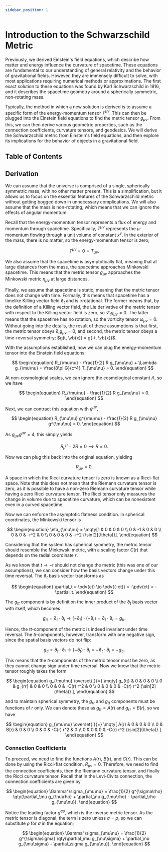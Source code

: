 ```yaml
---
sidebar_position: 1
---
```




# Introduction to the Schwarzschild Metric

Previously, we derived Einstein's field equations, which describe how matter and energy influence the curvature of spacetime.
These equations are fundamental to our understanding of general relativity and the behavior of gravitational fields.
However, they are immensely difficult to solve, with most applications requiring numerical methods or approximations.
The first exact solution to these equations was found by Karl Schwarzschild in 1916, and it describes the spacetime geometry around a spherically symmetric, non-rotating mass.

Typically, the method in which a new solution is derived is to assume a specific form of the energy-momentum tensor $T^{\mu\nu}$.
This can then be plugged into the Einstein field equations to find the metric tensor $g_{\mu\nu}$.
From this, we can then derive various geometric properties, such as the connection coefficients, curvature tensors, and geodesics.
We will derive the Schwarzschild metric from Einstein's field equations, and then explore its implications for the behavior of objects in a gravitational field.

## Table of Contents

<TOCInline toc={toc} />

## Derivation

We can assume that the universe is comprised of a single, spherically symmetric mass, with no other matter present.
This is a simplification, but it allows us to focus on the essential features of the Schwarzschild metric without getting bogged down in unnecessary complications.
We will also assume that the mass is non-rotating, which means that we can ignore the effects of angular momentum.

Recall that the energy-momentum tensor represents a flux of energy and momentum through spacetime.
Specifically, $T^{\mu\nu}$ represents the $\mu$-momentum flowing through a unit volume of constant $x^\nu$.
In the exterior of the mass, there is no matter, so the energy-momentum tensor is zero;

$$
\begin{equation}
T^{\mu\nu} = 0 = T_{\mu\nu}.
\end{equation}
$$

We also assume that the spacetime is asymptotically flat, meaning that at large distances from the mass, the spacetime approaches Minkowski spacetime.
This means that the metric tensor $g_{\mu\nu}$ approaches the Minkowski metric $\eta_{\mu\nu}$ at large distances.

Finally, we assume that spacetime is static, meaning that the metric tensor does not change with time.
Formally, this means that spacetime has a timelike Killing vector field $\partial_t$ and is irrotational.
The former means that, by the definition of a Killing vector field, the Lie derivative of the metric tensor with respect to the Killing vector field is zero, so $\mathcal{L}_t g_{\mu\nu} = 0$.
The latter means that the spacetime has no rotation, so the vorticity tensor $\omega_{\mu\nu} = 0$.
Without going into the details, the result of these assumptions is that first, the metric tensor obeys $\partial_t g_{\mu\nu} = 0$, and second, the metric tensor obeys a time-reversal symmetry; $g(t, \vb{x}) = g(-t, \vb{x})$.

With the assumptions established, now we can plug the energy-momentum tensor into the Einstein field equations:

$$
\begin{equation}
R_{\mu\nu} - \frac{1}{2} R g_{\mu\nu} + \Lambda g_{\mu\nu} = \frac{8\pi G}{c^4} T_{\mu\nu} = 0.
\end{equation}
$$

At non-cosmological scales, we can ignore the cosmological constant $\Lambda$, so we have

$$
\begin{equation}
R_{\mu\nu} - \frac{1}{2} R g_{\mu\nu} = 0.
\end{equation}
$$

Next, we can contract this equation with $g^{\mu\nu}$,

$$
\begin{equation}
R_{\mu\nu} g^{\mu\nu} - \frac{1}{2} R g_{\mu\nu} g^{\mu\nu} = 0.
\end{equation}
$$

As $g_{\mu\nu} g^{\mu\nu} = 4$, this simply yields

$$
\begin{equation}
R_\mu^\mu - 2R = 0 \implies R = 0.
\end{equation}
$$

Now we can plug this back into the original equation, yielding

$$
\begin{equation}
R_{\mu\nu} = 0.
\end{equation}
$$

A space in which the Ricci curvature tensor is zero is known as a Ricci-flat space.
Note that this does not mean that the Riemann curvature tensor is zero, as it is possible to have a non-zero Riemann curvature tensor while having a zero Ricci curvature tensor.
The Ricci tensor only measures the change in volume due to spacetime curvature, which can be nonexistent even in a curved spacetime.

Now we can enforce the asymptotic flatness condition.
In spherical coordinates, the Minkowski tensor is

$$
\begin{equation}
\eta_{\mu\nu} = \mqty[1 & 0 & 0 & 0 \\ 0 & -1 & 0 & 0 \\ 0 & 0 & -r^2 & 0 \\ 0 & 0 & 0 & -r^2 {\sin[2](\theta)}].
\end{equation}
$$

Considering that the system has spherical symmetry, the metric tensor should resemble the Minkowski metric, with a scaling factor $C(r)$ that depends on the radial coordinate $r$.

As we know that $t \to -t$ should not change the metric (this was one of our assumptions), we can consider how the basis vectors change under this time reversal.
The $\partial_t$ basis vector transforms as

$$
\begin{equation}
\partial_t = \pdv{ct} \to \pdv{(-ct)} = -\pdv{ct} = -\partial_t.
\end{equation}
$$

The $g_{tt}$ component is by definition the inner product of the $\partial_t$ basis vector with itself, which becomes

$$
\begin{equation}
g_{tt} = \partial_t \cdot \partial_t \to (-\partial_t) \cdot (-\partial_t) = \partial_t \cdot \partial_t = g_{tt}.
\end{equation}
$$

Hence, the $tt$-component of the metric is indeed invariant under time reversal.
The $ti$-components, however, transform with one negative sign, since the spatial basis vectors do not flip:

$$
\begin{equation}
g_{ti} = \partial_t \cdot \partial_i \to (-\partial_t) \cdot \partial_i = -\partial_t \cdot \partial_i = -g_{ti}.
\end{equation}
$$

This means that the $ti$-components of the metric tensor must be zero, as they cannot change sign under time reversal.
Now we know that the metric tensor roughly takes the form

$$
\begin{equation}
g_{\mu\nu} \overset{.}{=} \mqty[
    g_{tt} & 0 & 0 & 0 \\
    0 & g_{rr} & 0 & 0 \\
    0 & 0 & -C(r) r^2 & 0 \\
    0 & 0 & 0 & -C(r) r^2 {\sin[2](\theta)}
],
\end{equation}
$$

and to maintain spherical symmetry, the $g_{rr}$ and $g_{tt}$ components must be functions of $r$ only.
We can denote these as $g_{tt} = A(r)$ and $g_{rr} = B(r)$, so we have

$$
\begin{equation}
g_{\mu\nu} \overset{.}{=} \mqty[
    A(r) & 0 & 0 & 0 \\
    0 & B(r) & 0 & 0 \\
    0 & 0 & -C(r) r^2 & 0 \\
    0 & 0 & 0 & -C(r) r^2 {\sin[2](\theta)}
].
\end{equation}
$$

### Connection Coefficients

To proceed, we need to find the functions $A(r)$, $B(r)$, and $C(r)$.
This can be done by using the Ricci-flat condition, $R_{\mu\nu} = 0$.
Therefore, we need to find the connection coefficients, then the Riemann curvature tensor, and finally the Ricci curvature tensor.
Recall that in the Levi-Civita connection, the connection coefficients are given by

$$
\begin{equation}
\Gamma^\sigma_{\mu\nu} = \frac{1}{2} g^{\sigma\rho} \qty(\partial_\mu g_{\nu\rho} + \partial_\nu g_{\mu\rho} - \partial_\rho g_{\mu\nu}).
\end{equation}
$$

Notice the leading factor $g^{\sigma\rho}$, which is the inverse metric tensor.
As the metric tensor is diagonal, the term is zero unless $\sigma = \rho$, so we can substitute $\rho$ for $\sigma$ in the equation;

$$
\begin{equation}
\Gamma^\sigma_{\mu\nu} = \frac{1}{2} g^{\sigma\sigma} \qty(\partial_\mu g_{\nu\sigma} + \partial_\nu g_{\mu\sigma} - \partial_\sigma g_{\mu\nu}).
\end{equation}
$$



